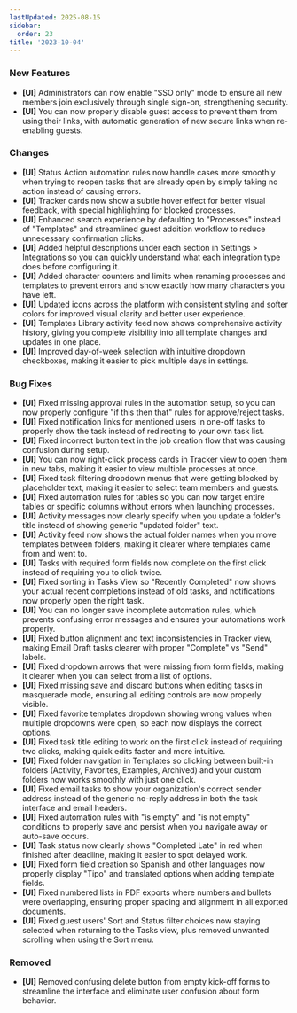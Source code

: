 ```yaml
---
lastUpdated: 2025-08-15
sidebar:
  order: 23
title: '2023-10-04'
---
```


### New Features

- **[UI]** Administrators can now enable "SSO only" mode to ensure all new members join exclusively through single sign-on, strengthening security.
- **[UI]** You can now properly disable guest access to prevent them from using their links, with automatic generation of new secure links when re-enabling guests.

### Changes

- **[UI]** Status Action automation rules now handle cases more smoothly when trying to reopen tasks that are already open by simply taking no action instead of causing errors.
- **[UI]** Tracker cards now show a subtle hover effect for better visual feedback, with special highlighting for blocked processes.
- **[UI]** Enhanced search experience by defaulting to "Processes" instead of "Templates" and streamlined guest addition workflow to reduce unnecessary confirmation clicks.
- **[UI]** Added helpful descriptions under each section in Settings > Integrations so you can quickly understand what each integration type does before configuring it.
- **[UI]** Added character counters and limits when renaming processes and templates to prevent errors and show exactly how many characters you have left.
- **[UI]** Updated icons across the platform with consistent styling and softer colors for improved visual clarity and better user experience.
- **[UI]** Templates Library activity feed now shows comprehensive activity history, giving you complete visibility into all template changes and updates in one place.
- **[UI]** Improved day-of-week selection with intuitive dropdown checkboxes, making it easier to pick multiple days in settings.

### Bug Fixes

- **[UI]** Fixed missing approval rules in the automation setup, so you can now properly configure "if this then that" rules for approve/reject tasks.
- **[UI]** Fixed notification links for mentioned users in one-off tasks to properly show the task instead of redirecting to your own task list.
- **[UI]** Fixed incorrect button text in the job creation flow that was causing confusion during setup.
- **[UI]** You can now right-click process cards in Tracker view to open them in new tabs, making it easier to view multiple processes at once.
- **[UI]** Fixed task filtering dropdown menus that were getting blocked by placeholder text, making it easier to select team members and guests.
- **[UI]** Fixed automation rules for tables so you can now target entire tables or specific columns without errors when launching processes.
- **[UI]** Activity messages now clearly specify when you update a folder's title instead of showing generic "updated folder" text.
- **[UI]** Activity feed now shows the actual folder names when you move templates between folders, making it clearer where templates came from and went to.
- **[UI]** Tasks with required form fields now complete on the first click instead of requiring you to click twice.
- **[UI]** Fixed sorting in Tasks View so "Recently Completed" now shows your actual recent completions instead of old tasks, and notifications now properly open the right task.
- **[UI]** You can no longer save incomplete automation rules, which prevents confusing error messages and ensures your automations work properly.
- **[UI]** Fixed button alignment and text inconsistencies in Tracker view, making Email Draft tasks clearer with proper "Complete" vs "Send" labels.
- **[UI]** Fixed dropdown arrows that were missing from form fields, making it clearer when you can select from a list of options.
- **[UI]** Fixed missing save and discard buttons when editing tasks in masquerade mode, ensuring all editing controls are now properly visible.
- **[UI]** Fixed favorite templates dropdown showing wrong values when multiple dropdowns were open, so each now displays the correct options.
- **[UI]** Fixed task title editing to work on the first click instead of requiring two clicks, making quick edits faster and more intuitive.
- **[UI]** Fixed folder navigation in Templates so clicking between built-in folders (Activity, Favorites, Examples, Archived) and your custom folders now works smoothly with just one click.
- **[UI]** Fixed email tasks to show your organization's correct sender address instead of the generic no-reply address in both the task interface and email headers.
- **[UI]** Fixed automation rules with "is empty" and "is not empty" conditions to properly save and persist when you navigate away or auto-save occurs.
- **[UI]** Task status now clearly shows "Completed Late" in red when finished after deadline, making it easier to spot delayed work.
- **[UI]** Fixed form field creation so Spanish and other languages now properly display "Tipo" and translated options when adding template fields.
- **[UI]** Fixed numbered lists in PDF exports where numbers and bullets were overlapping, ensuring proper spacing and alignment in all exported documents.
- **[UI]** Fixed guest users' Sort and Status filter choices now staying selected when returning to the Tasks view, plus removed unwanted scrolling when using the Sort menu.

### Removed

- **[UI]** Removed confusing delete button from empty kick-off forms to streamline the interface and eliminate user confusion about form behavior.